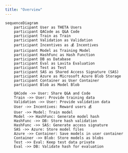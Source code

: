 ```yaml
---
title: "Overview"
---
```


```mermaid
sequenceDiagram
    participant User as THETA Users
    participant QACode as Q&A Code
    participant Train as Train
    participant Validation as Validation
    participant Incentives as 💰 Incentives
    participant Model as Training Model
    participant HashFunc as Hash Function
    participant DB as Database
    participant Eval as Lavita Evaluation
    participant Test as Test
    participant SAS as Shared Access Signature (SAS)
    participant Azure as Microsoft Azure Blob Storage
    participant Container as User Container
    participant Blob as Model Blob

    QACode ->> User: Share Q&A and Code
    Train ->> User: Provide training data
    Validation ->> User: Provide validation data
    User ->> Incentives: Reward users 💰
    User ->> Model: Train model
    Model ->> HashFunc: Generate model hash
    HashFunc ->> DB: Store hash validation
    HashFunc ->> SAS: Generate access signature
    SAS ->> Azure: Store model files
    Azure ->> Container: Save models in user container
    Container ->> Blob: Store models as blobs
    Test ->> Eval: Keep test data private
    Eval ->> DB: Validate hash for evaluation
```